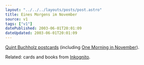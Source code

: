 ```yaml
---
layout: "../../../layouts/posts/post.astro"
title: Eines Morgens im November
source: v1
tags: ["v1"]
datePublished: 2003-06-01T20:01:09
dateUpdated: 2003-06-01T20:01:09
---
```


[Quint Buchholz postcards][1] (including [One Morning in November][2]).

Related: cards and books from [Inkognito][3].

[1]: http://www.cs.berkeley.edu/~efros/images/postcards/
[2]: http://www.cs.berkeley.edu/~efros/images/postcards/One_Morning_in_November "Quint Buchholz' One Morning in November (no file extension so it may go wiggy in Mozilla)"
[3]: http://www.inkognito.de/ "Willkommen bei inkognito"
